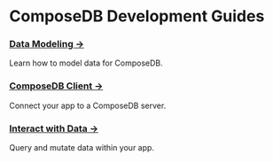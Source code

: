 # ComposeDB Development Guides

### [Data Modeling →](./data-modeling/data-modeling.mdx)
Learn how to model data for ComposeDB.

### [ComposeDB Client →](./composedb-client/composedb-client.mdx)
Connect your app to a ComposeDB server.

### [Interact with Data →](./data-interactions/data-interactions.mdx)
Query and mutate data within your app.
